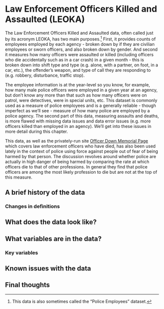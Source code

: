 # Law Enforcement Officers Killed and Assaulted (LEOKA) {#leoka}

The Law Enforcement Officers Killed and Assaulted data, often called just by its acronym LEOKA, has two main purposes.^[This data is also sometimes called the "Police Employees" dataset.] First, it provides counts of employees employed by each agency - broken down by if they are civilian employees or sworn officers, and also broken down by gender. And second it measures how many officers were assaulted or killed (including officers who die accidentally such as in a car crash) in a given month - this is broken down into shift type and type (e.g. alone, with a partner, on foot, in a car, etc.), the offender's weapon, and type of call they are responding to (e.g. robbery, disturbance, traffic stop).

The employee information is at the year-level so you know, for example, how many male police officers were employed in a given year at an agency, but don't know any more than that such as how many officers were on patrol, were detectives, were in special units, etc. This dataset is commonly used as a measure of police employees and is a generally reliable - though imperfect as we'll see - measure of how many police are employed by a police agency. 
The second part of this data, measuring assaults and deaths,  is more flawed with missing data issues and data error issues (e.g. more officers killed than employed in an agency). We'll get into these issues in more detail during this chapter.

This data, as well as the privately-run site [Officer Down Memorial Page](https://www.odmp.org/) which covers law enforcement officers who have died, has also been used lately in the context of police using force against people out of fear of being harmed by that person. The discussion revolves around whether police are actually in high danger of being harmed by comparing the rate at which officers die to that of other professions. In general they find that police officers are among the most likely profession to die but are not at the top of this measure. 

## A brief history of the data

### Changes in definitions

## What does the data look like?



## What variables are in the data?

### Key variables

## Known issues with the data

## Final thoughts